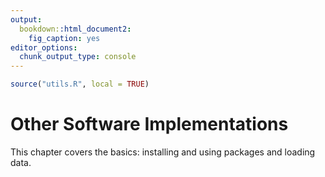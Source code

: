 ```yaml
---
output:
  bookdown::html_document2:
    fig_caption: yes
editor_options:
  chunk_output_type: console
---
```


```r
source("utils.R", local = TRUE)
```

Other Software Implementations {#CHAPTER-OTHER-SOFTWARE-IMPLEMENTATTIONS}
========

This chapter covers the basics: installing and using packages and loading data.
